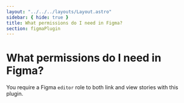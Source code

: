 ```yaml
---
layout: "../../../layouts/Layout.astro"
sidebar: { hide: true }
title: What permissions do I need in Figma?
section: figmaPlugin
---
```


# What permissions do I need in Figma?

You require a Figma `editor` role to both link and view stories with this plugin.
